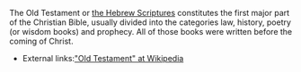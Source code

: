 The Old Testament or [[the Hebrew Scriptures]] constitutes the first major part of the Christian Bible, usually divided into the categories law, history, poetry (or wisdom books) and prophecy. All of those books were written before the coming of Christ.
*External links:[http://en.wikipedia.org/wiki/Old_testament "Old Testament" at Wikipedia]